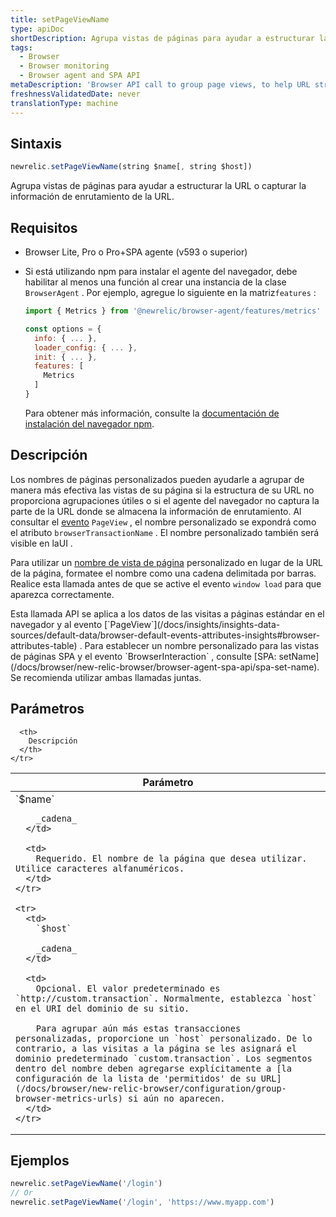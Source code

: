 ```yaml
---
title: setPageViewName
type: apiDoc
shortDescription: Agrupa vistas de páginas para ayudar a estructurar la URL o capturar la información de enrutamiento de la URL.
tags:
  - Browser
  - Browser monitoring
  - Browser agent and SPA API
metaDescription: 'Browser API call to group page views, to help URL structure or help capture the URL''s routing information.'
freshnessValidatedDate: never
translationType: machine
---
```


## Sintaxis

```js
newrelic.setPageViewName(string $name[, string $host])
```

Agrupa vistas de páginas para ayudar a estructurar la URL o capturar la información de enrutamiento de la URL.

## Requisitos

* Browser Lite, Pro o Pro+SPA agente (v593 o superior)

* Si está utilizando npm para instalar el agente del navegador, debe habilitar al menos una función al crear una instancia de la clase `BrowserAgent` . Por ejemplo, agregue lo siguiente en la matriz`features` :

  ```js
  import { Metrics } from '@newrelic/browser-agent/features/metrics'

  const options = {
    info: { ... },
    loader_config: { ... },
    init: { ... },
    features: [
      Metrics
    ]
  }
  ```

  Para obtener más información, consulte la [documentación de instalación del navegador npm](https://www.npmjs.com/package/@newrelic/browser-agent#new-relic-browser-agent).

## Descripción

Los nombres de páginas personalizados pueden ayudarle a agrupar de manera más efectiva las vistas de su página si la estructura de su URL no proporciona agrupaciones útiles o si el agente del navegador no captura la parte de la URL donde se almacena la información de enrutamiento. Al consultar el [evento](/docs/using-new-relic/data/understand-data/new-relic-data-types#event-data) `PageView` , el nombre personalizado se expondrá como el atributo `browserTransactionName` . El nombre personalizado también será visible en laUI <InlinePopover type="browser"/>.

Para utilizar un [nombre de vista de página](/docs/browser/new-relic-browser/additional-standard-features/page-views-insights-your-sites-popularity) personalizado en lugar de la URL de la página, formatee el nombre como una cadena delimitada por barras. Realice esta llamada antes de que se active el evento `window load` para que aparezca correctamente.

<Callout variant="tip">
  Esta llamada API se aplica a los datos de las visitas a páginas estándar en el navegador y al evento [`PageView`](/docs/insights/insights-data-sources/default-data/browser-default-events-attributes-insights#browser-attributes-table) . Para establecer un nombre personalizado para las vistas de páginas SPA y el evento `BrowserInteraction` , consulte [SPA: setName](/docs/browser/new-relic-browser/browser-agent-spa-api/spa-set-name). Se recomienda utilizar ambas llamadas juntas.
</Callout>

## Parámetros

<table>
  <thead>
    <tr>
      <th width="25%">
        Parámetro
      </th>

      <th>
        Descripción
      </th>
    </tr>
  </thead>

  <tbody>
    <tr>
      <td>
        `$name`

        _cadena_
      </td>

      <td>
        Requerido. El nombre de la página que desea utilizar. Utilice caracteres alfanuméricos.
      </td>
    </tr>

    <tr>
      <td>
        `$host`

        _cadena_
      </td>

      <td>
        Opcional. El valor predeterminado es `http://custom.transaction`. Normalmente, establezca `host` en el URI del dominio de su sitio.

        Para agrupar aún más estas transacciones personalizadas, proporcione un `host` personalizado. De lo contrario, a las visitas a la página se les asignará el dominio predeterminado `custom.transaction`. Los segmentos dentro del nombre deben agregarse explícitamente a [la configuración de la lista de 'permitidos' de su URL](/docs/browser/new-relic-browser/configuration/group-browser-metrics-urls) si aún no aparecen.
      </td>
    </tr>
  </tbody>
</table>

## Ejemplos

```js
newrelic.setPageViewName('/login')
// Or
newrelic.setPageViewName('/login', 'https://www.myapp.com')
```